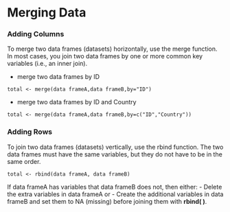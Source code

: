 Merging Data
========================================================

### Adding Columns
To merge two data frames (datasets) horizontally, use the merge function. In most cases, you join two data frames by one or more common key variables (i.e., an inner join).

- merge two data frames by ID 

```
total <- merge(data frameA,data frameB,by="ID")
```

- merge two data frames by ID and Country

```
total <- merge(data frameA,data frameB,by=c("ID","Country"))
```

### Adding Rows

To join two data frames (datasets) vertically, use the rbind function. The two data frames must have the same variables, but they do not have to be in the same order.
```
total <- rbind(data frameA, data frameB)
```
If data frameA has variables that data frameB does not, then either:
 - Delete the extra variables in data frameA or
 - Create the additional variables in data frameB and set them to NA (missing) before joining them with **rbind( )**.
